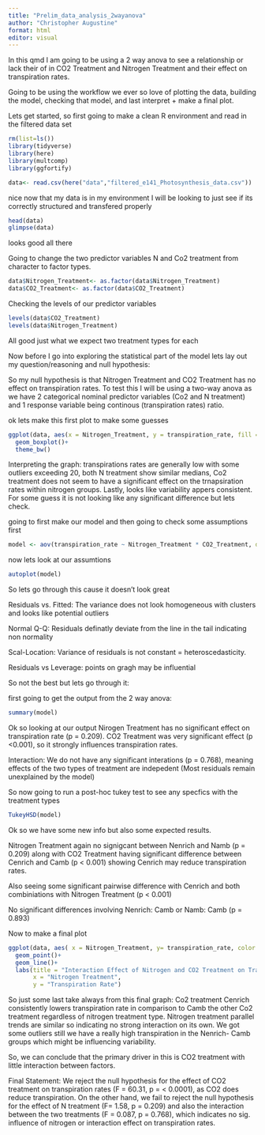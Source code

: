 ```yaml
---
title: "Prelim_data_analysis_2wayanova"
author: "Christopher Augustine"
format: html
editor: visual
---
```


In this qmd I am going to be using a 2 way anova to see a relationship or lack their of in CO2 Treatment and Nitrogen Treatment and their effect on transpiration rates.

Going to be using the workflow we ever so love of plotting the data, building the model, checking that model, and last interpret + make a final plot.

Lets get started, so first going to make a clean R environment and read in the filtered data set

```r
rm(list=ls())
library(tidyverse)
library(here)
library(multcomp)
library(ggfortify)
```

```r
data<- read.csv(here("data","filtered_e141_Photosynthesis_data.csv"))
```

nice now that my data is in my environment I will be looking to just see if its correctly structured and transfered properly

```r
head(data)
glimpse(data)
```

looks good all there

Going to change the two predictor variables N and Co2 treatment from character to factor types.

```r
data$Nitrogen_Treatment<- as.factor(data$Nitrogen_Treatment)
data$CO2_Treatment<- as.factor(data$CO2_Treatment)
```

Checking the levels of our predictor variables

```r
levels(data$CO2_Treatment)
levels(data$Nitrogen_Treatment)
```

All good just what we expect two treatment types for each

Now before I go into exploring the statistical part of the model lets lay out my question/reasoning and null hypothesis:

So my null hypothesis is that Nitrogen Treatment and CO2 Treatment has no effect on transpiration rates. To test this I will be using a two-way anova as we have 2 categorical nominal predictor variables (Co2 and N treatment) and 1 response variable being continous (transpiration rates) ratio.

ok lets make this first plot to make some guesses

```r
ggplot(data, aes(x = Nitrogen_Treatment, y = transpiration_rate, fill = CO2_Treatment)) +
  geom_boxplot()+
  theme_bw()

```

Interpreting the graph: transpirations rates are generally low with some outliers exceeding 20, both N treatment show similar medians, Co2 treatment does not seem to have a significant effect on the trnapsiration rates within nitrogen groups. Lastly, looks like variability appers consistent. For some guess it is not looking like any significant difference but lets check.

going to first make our model and then going to check some assumptions first

```r
model <- aov(transpiration_rate ~ Nitrogen_Treatment * CO2_Treatment, data = data)
```

now lets look at our assumtions

```r
autoplot(model)
```

So lets go through this cause it doesn't look great

Residuals vs. Fitted: The variance does not look homogeneous with clusters and looks like potential outliers

Normal Q-Q: Residuals definatly deviate from the line in the tail indicating non normality

Scal-Location: Variance of residuals is not constant = heteroscedasticity.

Residuals vs Leverage: points on gragh may be influential

So not the best but lets go through it:

first going to get the output from the 2 way anova:

```r
summary(model) 
```

Ok so looking at our output Nirogen Treatment has no significant effect on transpiration rate (p = 0.209). CO2 Treatment was very significant effect (p \<0.001), so it strongly influences transpiration rates.

Interaction: We do not have any significant interations (p = 0.768), meaning effects of the two types of treatment are indepedent (Most residuals remain unexplained by the model)

So now going to run a post-hoc tukey test to see any specfics with the treatment types

```r
TukeyHSD(model) 
```

Ok so we have some new info but also some expected results.

Nitrogen Treatment again no signigcant between Nenrich and Namb (p = 0.209) along with CO2 Treatment having significant difference between Cenrich and Camb (p \< 0.001) showing Cenrich may reduce transpiration rates.

Also seeing some significant pairwise difference with Cenrich and both combiniations with Nitrogen Treatment (p \< 0.001)

No significant differences involving Nenrich: Camb or Namb: Camb (p = 0.893)

Now to make a final plot

```r
ggplot(data, aes( x = Nitrogen_Treatment, y= transpiration_rate, color = CO2_Treatment, group = CO2_Treatment))+
  geom_point()+
  geom_line()+
  labs(title = "Interaction Effect of Nitrogen and CO2 Treatment on Transpiration Rates", 
       x = "Nitrogen Treatment",
       y = "Transpiration Rate")
```

So just some last take always from this final graph: Co2 treatment Cenrich consistently lowers transpiration rate in comparison to Camb the other Co2 treatment regardless of nitrogen treatment type. Nitrogen treatment parallel trends are similar so indicating no strong interaction on its own. We got some outliers still we have a really high transpiration in the Nenrich- Camb groups which might be influencing variability.

So, we can conclude that the primary driver in this is CO2 treatment with little interaction between factors.

Final Statement: We reject the null hypothesis for the effect of CO2 treatment on transpiration rates (F = 60.31, p = \< 0.0001), as CO2 does reduce transpiration. On the other hand, we fail to reject the null hypothesis for the effect of N treatment (F= 1.58, p = 0.209) and also the interaction between the two treatments (F = 0.087, p = 0.768), which indicates no sig. influence of nitrogen or interaction effect on transpiration rates.
